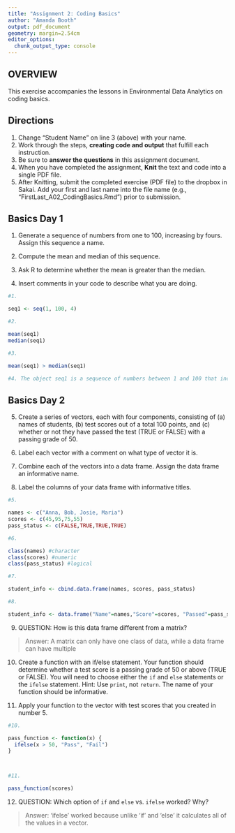 ```yaml
---
title: "Assignment 2: Coding Basics"
author: "Amanda Booth"
output: pdf_document
geometry: margin=2.54cm
editor_options: 
  chunk_output_type: console
---
```


## OVERVIEW

This exercise accompanies the lessons in Environmental Data Analytics on coding basics. 

## Directions
1. Change "Student Name" on line 3 (above) with your name.
2. Work through the steps, **creating code and output** that fulfill each instruction.
3. Be sure to **answer the questions** in this assignment document.
4. When you have completed the assignment, **Knit** the text and code into a single PDF file.
5. After Knitting, submit the completed exercise (PDF file) to the dropbox in Sakai. Add your first and last name into the file name (e.g., "FirstLast_A02_CodingBasics.Rmd") prior to submission.



## Basics Day 1

1. Generate a sequence of numbers from one to 100, increasing by fours. Assign this sequence a name. 

2. Compute the mean and median of this sequence. 

3. Ask R to determine whether the mean is greater than the median. 

4. Insert comments in your code to describe what you are doing.

```r
#1. 

seq1 <- seq(1, 100, 4)

#2. 

mean(seq1)
median(seq1)

#3. 

mean(seq1) > median(seq1)

#4. The object seq1 is a sequence of numbers between 1 and 100 that increase by fours. In part 2 I calcuated the mean and median of seq1, which are both 49. In part 3, I tested if the mean of seq1 was greater than the median of seq1, which it wasn't since they are both 49. 
```

## Basics Day 2

5. Create a series of vectors, each with four components, consisting of (a) names of students, (b) test scores out of a total 100 points, and (c) whether or not they have passed the test (TRUE or FALSE) with a passing grade of 50.

6. Label each vector with a comment on what type of vector it is.

7. Combine each of the vectors into a data frame. Assign the data frame an informative name.

8. Label the columns of your data frame with informative titles.

```r

#5.

names <- c("Anna, Bob, Josie, Maria")
scores <- c(45,95,75,55)
pass_status <- c(FALSE,TRUE,TRUE,TRUE)

#6.

class(names) #character
class(scores) #numeric
class(pass_status) #logical

#7.

student_info <- cbind.data.frame(names, scores, pass_status)

#8.

student_info <- data.frame("Name"=names,"Score"=scores, "Passed"=pass_status)


```

9. QUESTION: How is this data frame different from a matrix?

> Answer: A matrix can only have one class of data, while a data frame can have multiple

10. Create a function with an if/else statement. Your function should determine whether a test score is a passing grade of 50 or above (TRUE or FALSE). You will need to choose either the `if` and `else` statements or the `ifelse` statement. Hint: Use `print`, not `return`. The name of your function should be informative.

11. Apply your function to the vector with test scores that you created in number 5. 

```r

#10.

pass_function <- function(x) {
  ifelse(x > 50, "Pass", "Fail") 
} 



#11.

pass_function(scores)
```

12. QUESTION: Which option of `if` and `else` vs. `ifelse` worked? Why?

> Answer: 'ifelse' worked because unlike 'if' and 'else' it calculates all of the values in a vector.
